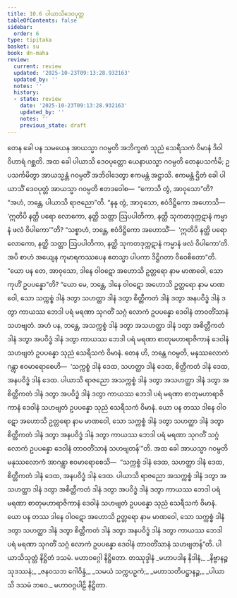 ```yaml
---
title: 10.6 ပါယာသိဒေဝပုတ္တ
tableOfContents: false
sidebar:
  order: 6
type: tipitaka
basket: su
book: dn-maha
review:
  current: review
  updated: '2025-10-23T09:13:28.932163'
  updated_by: ''
  notes: ''
  history:
  - state: review
    date: '2025-10-23T09:13:28.932163'
    updated_by: ''
    notes: ''
    previous_state: draft
---
```



<ReviewStatus review={frontmatter.review} showDetails={true} />

<HypothesisAnnotation frontmatter={frontmatter} />

<DynamicBreadcrumb />

<Division number="441" book="dn-maha" e="ch" v="7" p="281">

<Paragraph number="1144" book="dn-maha">
တေန ခေါ ပန သမယေန အာယသ္မာ ဂဝမ္ပတိ အဘိက္ခဏံ သုညံ သေရီသကံ ဝိမာနံ ဒိဝါဝိဟာရံ ဂစ္ဆတိ. အထ ခေါ ပါယာသိ ဒေဝပုတ္တော ယေနာယသ္မာ ဂဝမ္ပတိ တေနုပသင်္ကမိ; ဥပသင်္ကမိတွာ အာယသ္မန္တံ ဂဝမ္ပတိံ အဘိဝါဒေတွာ ဧကမန္တံ အဋ္ဌာသိ. ဧကမန္တံ ဌိတံ ခေါ ပါယာသိံ ဒေဝပုတ္တံ အာယသ္မာ ဂဝမ္ပတိ ဧတဒဝေါစ—  “ကောသိ တွံ, အာဝုသော”တိ? “အဟံ, ဘန္တေ, ပါယာသိ ရာဇညော”တိ. “နနု တွံ, အာဝုသော, ဧဝံဒိဋ္ဌိကော အဟောသိ—  ‘ဣတိပိ နတ္ထိ ပရော လောကော, နတ္ထိ သတ္တာ ဩပပါတိကာ, နတ္ထိ သုကတဒုက္ကဋာနံ ကမ္မာနံ ဖလံ ဝိပါကော’”တိ? “သစ္စာဟံ, ဘန္တေ, ဧဝံဒိဋ္ဌိကော အဟောသိံ—  ‘ဣတိပိ နတ္ထိ ပရော လောကော, နတ္ထိ သတ္တာ ဩပပါတိကာ, နတ္ထိ သုကတဒုက္ကဋာနံ ကမ္မာနံ ဖလံ ဝိပါကော’တိ. အပိ စာဟံ အယျေန ကုမာရကဿပေန ဧတသ္မာ ပါပကာ ဒိဋ္ဌိဂတာ ဝိဝေစိတော”တိ. “ယော ပန တေ, အာဝုသော, ဒါနေ ဝါဝဋော အဟောသိ ဥတ္တရော နာမ မာဏဝေါ, သော ကုဟိံ ဥပပန္နော”တိ? “ယော မေ, ဘန္တေ, ဒါနေ ဝါဝဋော အဟောသိ ဥတ္တရော နာမ မာဏဝေါ, သော သက္ကစ္စံ ဒါနံ ဒတွာ သဟတ္ထာ ဒါနံ ဒတွာ စိတ္တီကတံ ဒါနံ ဒတွာ အနပဝိဒ္ဓံ ဒါနံ ဒတွာ ကာယဿ ဘေဒါ ပရံ မရဏာ သုဂတိံ သဂ္ဂံ လောကံ ဥပပန္နော ဒေဝါနံ တာဝတိံသာနံ သဟဗျတံ. အဟံ ပန, ဘန္တေ, အသက္ကစ္စံ ဒါနံ ဒတွာ အသဟတ္ထာ ဒါနံ ဒတွာ အစိတ္တီကတံ ဒါနံ ဒတွာ အပဝိဒ္ဓံ ဒါနံ ဒတွာ ကာယဿ ဘေဒါ ပရံ မရဏာ စာတုမဟာရာဇိကာနံ ဒေဝါနံ သဟဗျတံ ဥပပန္နော သုညံ သေရီသကံ ဝိမာနံ. တေန ဟိ, ဘန္တေ ဂဝမ္ပတိ, မနုဿလောကံ ဂန္တွာ ဧဝမာရောစေဟိ—  ‘သက္ကစ္စံ ဒါနံ ဒေထ, သဟတ္ထာ ဒါနံ ဒေထ, စိတ္တီကတံ ဒါနံ ဒေထ, အနပဝိဒ္ဓံ ဒါနံ ဒေထ. ပါယာသိ ရာဇညော အသက္ကစ္စံ ဒါနံ ဒတွာ အသဟတ္ထာ ဒါနံ ဒတွာ အစိတ္တီကတံ ဒါနံ ဒတွာ အပဝိဒ္ဓံ ဒါနံ ဒတွာ ကာယဿ ဘေဒါ ပရံ မရဏာ စာတုမဟာရာဇိကာနံ ဒေဝါနံ သဟဗျတံ ဥပပန္နော သုညံ သေရီသကံ ဝိမာနံ. ယော ပန တဿ ဒါနေ ဝါဝဋော အဟောသိ ဥတ္တရော နာမ မာဏဝေါ, သော သက္ကစ္စံ ဒါနံ ဒတွာ သဟတ္ထာ ဒါနံ ဒတွာ စိတ္တီကတံ ဒါနံ ဒတွာ အနပဝိဒ္ဓံ ဒါနံ ဒတွာ ကာယဿ ဘေဒါ ပရံ မရဏာ သုဂတိံ သဂ္ဂံ လောကံ ဥပပန္နော ဒေဝါနံ တာဝတိံသာနံ သဟဗျတန်’”တိ.
</Paragraph>

<Paragraph number="1145" book="dn-maha">
အထ ခေါ အာယသ္မာ ဂဝမ္ပတိ မနုဿလောကံ အာဂန္တွာ ဧဝမာရောစေသိ—  “သက္ကစ္စံ ဒါနံ ဒေထ, သဟတ္ထာ ဒါနံ ဒေထ, စိတ္တီကတံ ဒါနံ ဒေထ, အနပဝိဒ္ဓံ ဒါနံ ဒေထ. ပါယာသိ ရာဇညော အသက္ကစ္စံ ဒါနံ ဒတွာ အသဟတ္ထာ ဒါနံ ဒတွာ အစိတ္တီကတံ ဒါနံ ဒတွာ အပဝိဒ္ဓံ ဒါနံ ဒတွာ ကာယဿ ဘေဒါ ပရံ မရဏာ စာတုမဟာရာဇိကာနံ ဒေဝါနံ သဟဗျတံ ဥပပန္နော သုညံ သေရီသကံ ဝိမာနံ. ယော ပန တဿ ဒါနေ ဝါဝဋော အဟောသိ ဥတ္တရော နာမ မာဏဝေါ, သော သက္ကစ္စံ ဒါနံ ဒတွာ သဟတ္ထာ ဒါနံ ဒတွာ စိတ္တီကတံ ဒါနံ ဒတွာ အနပဝိဒ္ဓံ ဒါနံ ဒတွာ ကာယဿ ဘေဒါ ပရံ မရဏာ သုဂတိံ သဂ္ဂံ လောကံ ဥပပန္နော ဒေဝါနံ တာဝတိံသာနံ သဟဗျတန်”တိ.

</Paragraph>
</Division>

<Paragraph number="1146" type="center" book="dn-maha">
ပါယာသိသုတ္တံ နိဋ္ဌိတံ ဒသမံ.



</Paragraph>

<Paragraph number="1147" type="center" book="dn-maha">
မဟာဝဂ္ဂေါ နိဋ္ဌိတော.



</Paragraph>

<Paragraph number="1148" type="center" book="dn-maha">
တဿုဒ္ဒါနံ


</Paragraph>

<Paragraph number="1149" type="verses" book="dn-maha">
_မဟာပဒါန နိဒါနံ,_  
_နိဗ္ဗာနဉ္စ သုဒဿနံ;_  
_ဇနဝသဘ ဂေါဝိန္ဒံ,_  
_သမယံ သက္ကပဉှကံ;_  
_မဟာသတိပဋ္ဌာနဉ္စ,_  
_ပါယာသိ ဒသမံ ဘဝေ._  


</Paragraph>

<Paragraph number="1150" type="center" book="dn-maha">
မဟာဝဂ္ဂပါဠိ နိဋ္ဌိတာ.
</Paragraph>